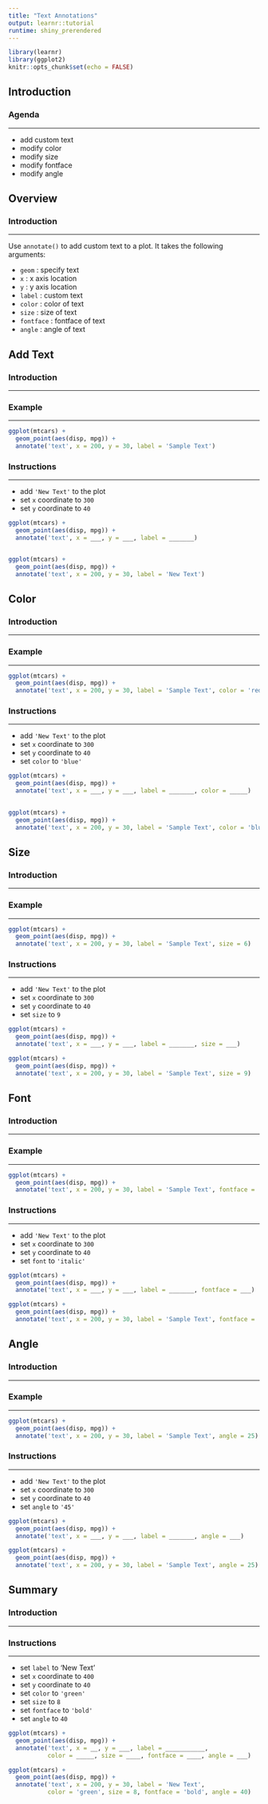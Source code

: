 ```yaml
---
title: "Text Annotations"
output: learnr::tutorial
runtime: shiny_prerendered
---
```


```r
library(learnr)
library(ggplot2)
knitr::opts_chunk$set(echo = FALSE)
```

## Introduction

### Agenda

<hr>

- add custom text 
- modify color
- modify size
- modify fontface
- modify angle

## Overview

### Introduction

<hr>

Use `annotate()` to add custom text to a plot. It takes the following arguments:

- `geom`     : specify text
- `x`        : x axis location
- `y`        : y axis location
- `label`    : custom text 
- `color`    : color of text
- `size`     : size of text
- `fontface` : fontface of text
- `angle`    : angle of text

## Add Text

### Introduction

<hr>

### Example

<hr>

```r
ggplot(mtcars) +
  geom_point(aes(disp, mpg)) +
  annotate('text', x = 200, y = 30, label = 'Sample Text')
```

### Instructions

<hr>

- add `'New Text'` to the plot
- set `x` coordinate to `300`
- set `y` coordinate to `40`

```r
ggplot(mtcars) +
  geom_point(aes(disp, mpg)) +
  annotate('text', x = ___, y = ___, label = _______)



```

```r
ggplot(mtcars) +
  geom_point(aes(disp, mpg)) +
  annotate('text', x = 200, y = 30, label = 'New Text')
```

## Color

### Introduction

<hr>

### Example

<hr>

```r
ggplot(mtcars) +
  geom_point(aes(disp, mpg)) +
  annotate('text', x = 200, y = 30, label = 'Sample Text', color = 'red')
```

### Instructions

<hr>

- add `'New Text'` to the plot
- set `x` coordinate to `300`
- set `y` coordinate to `40`
- set `color` to `'blue'`


```r
ggplot(mtcars) +
  geom_point(aes(disp, mpg)) +
  annotate('text', x = ___, y = ___, label = _______, color = _____)
  


```

```r
ggplot(mtcars) +
  geom_point(aes(disp, mpg)) +
  annotate('text', x = 200, y = 30, label = 'Sample Text', color = 'blue')
```

## Size

### Introduction

<hr>

### Example

<hr>

```r
ggplot(mtcars) +
  geom_point(aes(disp, mpg)) +
  annotate('text', x = 200, y = 30, label = 'Sample Text', size = 6)
```

### Instructions

<hr>

- add `'New Text'` to the plot
- set `x` coordinate to `300`
- set `y` coordinate to `40`
- set `size` to `9`


```r
ggplot(mtcars) +
  geom_point(aes(disp, mpg)) +
  annotate('text', x = ___, y = ___, label = _______, size = ___)
```


```r
ggplot(mtcars) +
  geom_point(aes(disp, mpg)) +
  annotate('text', x = 200, y = 30, label = 'Sample Text', size = 9)
```

## Font

### Introduction

<hr>

### Example

<hr>

```r
ggplot(mtcars) +
  geom_point(aes(disp, mpg)) +
  annotate('text', x = 200, y = 30, label = 'Sample Text', fontface = 'bold')
```

### Instructions

<hr>

- add `'New Text'` to the plot
- set `x` coordinate to `300`
- set `y` coordinate to `40`
- set `font` to `'italic'`

```r
ggplot(mtcars) +
  geom_point(aes(disp, mpg)) +
  annotate('text', x = ___, y = ___, label = _______, fontface = ___)
```

```r
ggplot(mtcars) +
  geom_point(aes(disp, mpg)) +
  annotate('text', x = 200, y = 30, label = 'Sample Text', fontface = 'italic')
```

## Angle

### Introduction

<hr>

### Example

<hr>

```r
ggplot(mtcars) +
  geom_point(aes(disp, mpg)) +
  annotate('text', x = 200, y = 30, label = 'Sample Text', angle = 25)
```

### Instructions

<hr>

- add `'New Text'` to the plot
- set `x` coordinate to `300`
- set `y` coordinate to `40`
- set `angle` to `'45'`

```r
ggplot(mtcars) +
  geom_point(aes(disp, mpg)) +
  annotate('text', x = ___, y = ___, label = _______, angle = ___)
```

```r
ggplot(mtcars) +
  geom_point(aes(disp, mpg)) +
  annotate('text', x = 200, y = 30, label = 'Sample Text', angle = 25)
```

## Summary

### Introduction

<hr>

### Instructions

<hr>

- set `label` to 'New Text'
- set `x` coordinate to `400`
- set `y` coordinate to `40`
- set `color` to `'green'`
- set `size` to `8`
- set `fontface` to `'bold'`
- set `angle` to `40`

```r
ggplot(mtcars) +
  geom_point(aes(disp, mpg)) +
  annotate('text', x = __, y = ___, label = ___________,
           color = _____, size = ____, fontface = ____, angle = ___)
```

```r
ggplot(mtcars) +
  geom_point(aes(disp, mpg)) +
  annotate('text', x = 200, y = 30, label = 'New Text',
           color = 'green', size = 8, fontface = 'bold', angle = 40)
```